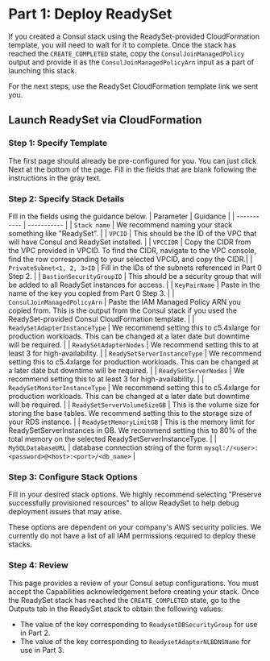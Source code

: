 # Part 1: Deploy ReadySet

If you created a Consul stack using the ReadySet-provided CloudFormation template, you will need to wait for it to complete. 
Once the stack has reached the `CREATE_COMPLETED` state, copy the `ConsulJoinManagedPolicy` output and provide it as the 
`ConsulJoinManagedPolicyArn` input as a part of launching this stack.

For the next steps, use the ReadySet CloudFormation template link we sent you. 

## Launch ReadySet via CloudFormation
### Step 1: Specify Template
The first page should already be pre-configured for you. You can just click Next at the bottom of the page. Fill in the fields that are blank following the instructions in the gray text. 
### Step 2: Specify Stack Details
Fill in the fields using the guidance below.
| Parameter      | Guidance |
| ----------- | ----------- |
| `Stack name` | We recommend naming your stack something like "ReadySet".   |
| `VPCID`   | This should be the ID of the VPC that will have  Consul and ReadySet installed.  |
| `VPCCIDR` | Copy the CIDR from the VPC provided in VPCID. To find the CIDR, navigate to the VPC console, find the row corresponding to your selected VPCID, and copy the CIDR.|
| `PrivateSubnet<1, 2, 3>ID` | Fill in the IDs of the subnets referenced in Part 0 Step 2. |
| `BastionSecurityGroupID` | This should be a security group that will be added to all ReadySet instances for access. |
| `KeyPairName` | Paste in the name of the key you copied from Part 0 Step 3. |
| `ConsulJoinManagedPolicyArn` | Paste the IAM Managed Policy ARN you copied from. This is the output from the Consul stack if you used the ReadySet-provided Consul CloudFormation template. |
| `ReadySetAdapterInstanceType` | We recommend setting this to c5.4xlarge for production workloads. This can be changed at a later date but downtime will be required. |
| `ReadySetAdapterNodes` | We recommend setting this to at least 3 for high-availability. |
| `ReadySetServerInstanceType` | We recommend setting this to c5.4xlarge for production workloads. This can be changed at a later date but downtime will be required. |
| `ReadySetServerNodes` | We recommend setting this to at least 3 for high-availability. |
| `ReadySetMonitorInstanceType` | We recommend setting this to c5.4xlarge for production workloads. This can be changed at a later date but downtime will be required. |
| `ReadySetServerVolumeSizeGB` | This is the volume size for storing the base tables. We recommend setting this to the storage size of your RDS instance. |
| `ReadySetMemoryLimitGB` | This is the memory limit for ReadySetServerInstances in GB. We recommend setting this to 80% of the total memory on the selected ReadySetServerInstanceType. |
| `MySQLDatabaseURL` | database connection string of the form `mysql://<user>:<password>@<host>:<port>/<db_name>` |



### Step 3: Configure Stack Options
Fill in your desired stack options. We highly recommend selecting "Preserve successfully provisioned resources" to allow ReadySet to help debug deployment issues that may arise.

These options are dependent on your company's AWS security policies. We currently do not have a list of all IAM permissions required to deploy these stacks. 

### Step 4: Review
This page provides a review of your Consul setup configurations. 
You must accept the Capabilities acknowledgement before creating your stack.
Once the ReadySet stack has reached the `CREATE_COMPLETED` state, go to the Outputs tab in the ReadySet stack to obtain the following values:
- The value of the key corresponding to `ReadysetDBSecurityGroup` for use in Part 2. 
- The value of the key corresponding to `ReadysetAdapterNLBDNSName` for use in Part 3.